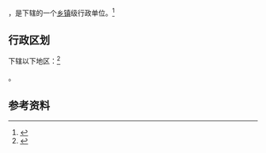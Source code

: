 {{中国乡级行政区|46/90/03/116/000}}

'''{{PAGENAMEBASE}}'''，是{{PRC admin/fullname|46/90/03/116/000|3}}下辖的一个[[乡镇|乡镇]]级行政单位。<ref>{{PRC admin/ref sgc|{{PRC admin/parent|46/90/03/116/000}}}}</ref>

== 行政区划 ==

{{PAGENAMEBASE}}下辖以下地区：<ref>{{PRC admin/ref sgc|46/90/03/116/000}}</ref>

{{PRC admin/children|46/90/03/116/000}}。

== 参考资料 ==

{{reflist}}

{{行政区划小作品}}
{{PRC admin/navcat|46/90/03/116/000}}